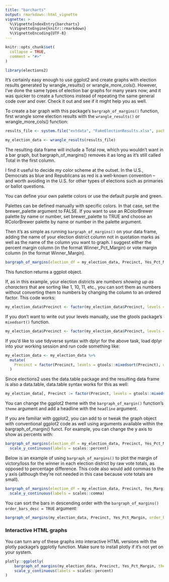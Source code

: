 ```yaml
---
title: "barcharts"
output: rmarkdown::html_vignette
vignette: >
  %\VignetteIndexEntry{barcharts}
  %\VignetteEngine{knitr::rmarkdown}
  %\VignetteEncoding{UTF-8}
---
```


```r
knitr::opts_chunk$set(
  collapse = TRUE,
  comment = "#>"
)
```

```r
library(elections2)
```

It's certainly easy enough to use ggplot2 and create graphs with election results generated by wrangle_results() or wrangle_more_cols(). However, I've done the same types of election bar graphs for many years now; and it was quicker to create a functions instead of repeating the same general code over and over. Check it out and see if it might help you as well.

To create a bar graph  with this package's `bargraph_of_margins()` function, first wrangle some election results with the `wrangle_results()` or wrangle_more_cols() function:

```r
results_file <- system.file("extdata", "FakeElectionResults.xlsx", package = "elections2")

my_election_data <- wrangle_results(results_file)

```

The resulting data frame will include a Total row, which you wouldn't want in a bar graph, but bargraph_of_margins() removes it as long as it's still called Total in the first column.

I find it useful to decide my color scheme at the outset. In the U.S., Democrats as blue and Republicans as red is a well-known convention -- and worth avoiding in the U.S. for other types of elections such as primaries or ballot questions.

You can define your own palette colors or use the default purple and green. 

Palettes can be defined manually with specific colors. In that case, set the brewer_palette argument to FALSE. If you want to use an RColorBrewer palette by name or number, set brewer_palette to TRUE and choose an RColorBrewer palette by name or number in the palette argument.

Then it's as simple as running `bargraph_of_margins()` on your data frame, adding the name of your election district column not in quotation marks as well as the name of the column you want to graph. I suggest either the percent margin column (in the format Winner_Pct_Margin) or vote margin column (in the format Winner_Margin). 

```r

bargraph_of_margins(election_df = my_election_data, Precinct, Yes_Pct_Margin)


```


This function returns a ggplot object. 

If, as in this example, your election districts are _numbers showing up as characters_ that are sorting like 1, 10, 11, etc.,  you can sort them as numbers without converting them to numbers by changing the column to an ordered factor. This code works:

```r
my_election_data$Precinct <- factor(my_election_data$Precinct, levels = c("1", "2", "3", "4", "5", "6", "7", "8", "9", "10", "11", "12", "13", "14", "15", "16", "17", "18"), ordered = TRUE)
```

If you don't want to write out your levels manually, use the gtools package's `mixedsort()` function.

```r
my_election_data$Precinct <- factor(my_election_data$Precinct, levels = gtools::mixedsort(my_election_data$Precinct), ordered = TRUE)

```

If you'd like to use tidyverse syntax with dplyr for the above task, load dplyr into your working session and run code something like: 

```r
my_election_data <- my_election_data %>%
  mutate(
    Precinct = factor(Precinct, levels = gtools::mixedsort(Precinct), ordered = TRUE)
  )

```

Since elections2 uses the data.table package and the resulting data frame is also a data.table, data.table syntax works for this as well:

```r
my_election_data[, Precinct := factor(Precinct, levels = gtools::mixedsort(Precinct), ordered = TRUE)]
```


You can  change the ggplot2 theme with the `bargraph_of_margin()` function's `theme` argument and add a headline with the `headline` argument.

If you are familiar with ggplot2, you can add to or tweak the graph object with conventional ggplot2 code as well using arguments available within the bargraph_of_margin() funct. For example, you can change the y axis to show as percents with:


```r

bargraph_of_margins(election_df = my_election_data, Precinct, Yes_Pct_Margin, theme = theme_classic(), headline = "Yes Percentage Point Margin by Precinct") +
  scale_y_continuous(labels = scales::percent)


```


Below is an example of using `bargraph_of_margins()`  to plot the margin of victory/loss for the winner in each election district by raw vote totals, as opposed to percentage difference. This code also would add commas to the y axis (although they're not needed in this case because vote totals are small).

```r

bargraph_of_margins(election_df = my_election_data, Precinct, Yes_Margin, headline = "Yes Vote Margin of Victory (Purple) or Loss (Green) by Precinct") +
  scale_y_continuous(labels = scales::comma)

```

You can sort the bars in descending order with the `bargraph_of_margins()` `order_bars_desc = TRUE` argument:

```r

bargraph_of_margins(my_election_data, Precinct, Yes_Pct_Margin, order_bars_desc = TRUE)


```

### Interactive HTML graphs

You can turn any of these graphs into interactive HTML versions with the plotly package's ggplotly function. Make sure to install plotly if it's not yet on your system.

```r

plotly::ggplotly(
    bargraph_of_margins(my_election_data, Precinct, Yes_Pct_Margin, theme = theme_classic()) +
    scale_y_continuous(labels = scales::percent)
)

```
